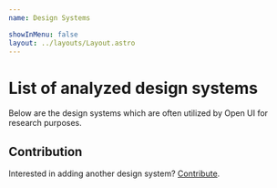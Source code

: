 ```yaml
---
name: Design Systems

showInMenu: false
layout: ../layouts/Layout.astro
---
```



# List of analyzed design systems

Below are the design systems which are often utilized by Open UI for research purposes.

<DesignSystemsList />

## Contribution

Interested in adding another design system? [Contribute](https://github.com/WICG/open-ui/blob/master/CONTRIBUTING.md).
